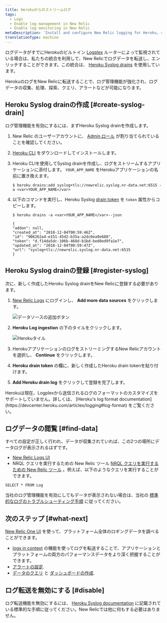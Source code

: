 ```yaml
---
title: Herokuからのストリームログ
tags:
  - Logs
  - Enable log management in New Relic
  - Enable log monitoring in New Relic
metaDescription: 'Install and configure New Relic logging for Heroku, so you can use enhanced log management capabilities.'
translationType: machine
---
```


ログデータがすでにHerokuのビルトイン [Logplex](https://devcenter.heroku.com/articles/logplex) ルーターによって監視されている場合は、私たちの統合を利用して、New Relicでログデータを転送し、エンリッチすることができます。この統合は、 [Heroku Syslog drains](https://devcenter.heroku.com/articles/log-drains#syslog-drains) を使用しています。

HerokuのログをNew Relicに転送することで、ログ管理機能が強化され、ログデータの収集、処理、探索、クエリ、アラートなどが可能になります。

## Heroku Syslog drainの作成 [#create-syslog-drain]

ログ管理機能を有効にするには、まずHeroku Syslog drainを作成します。

1. New Relic のユーザーアカウントに、 [Admin ロール](/docs/accounts/original-accounts-billing/original-users-roles/users-roles-original-user-model/#roles) が割り当てられていることを確認してください。

2. [Heroku CLI](https://devcenter.heroku.com/articles/heroku-cli#download-and-install) をダウンロードしてインストールします。

3. Heroku CLIを使用してSyslog drainを作成し、ログをストリームするアプリケーションに添付します。 `YOUR_APP_NAME` をHerokuアプリケーションの名前に置き換えます。

   ```
   $ heroku drains:add syslog+tls://newrelic.syslog.nr-data.net:6515 -a <var>YOUR_APP_NAME</var>
   ```

4. 以下のコマンドを実行し、Heroku Syslog [drain token](https://devcenter.heroku.com/articles/log-drains#drain-tokens) を `token` 属性からコピーします。

   ```
   $ heroku drains -a <var>YOUR_APP_NAME</var>--json

   ```

   ```
   {
   "addon": null,
   "created_at": "2018-12-04T00:59:46Z",
   "id": "906262a4-e151-45d2-b35a-a2dc0ea9e688",
   "token": "d.f14da5dc-106b-468d-b1bd-bed0ed9fa1e7",
   "updated_at": "2018-12-04T00:59:47Z",
   "url": "syslog+tls://newrelic.syslog.nr-data.net:6515
   }
   ```

## Heroku Syslog drainの登録 [#register-syslog]

次に、新しく作成したHeroku Syslog drainをNew Relicに登録する必要があります。

1. [New Relic Logs](https://one.newrelic.com/launcher/logger.log-launcher) にログインし、 **Add more data sources** をクリックします。

   ![データソースの追加ボタン](./images/add-data.png "データソースの追加ボタン")

2. **Heroku** **Log ingestion** の下のタイルをクリックします。

   ![Herokuタイル](./images/heroku-tile.png "Herokuタイル")

3. HerokuアプリケーションのログをストリーミングするNew Relicアカウントを選択し、 **Continue** をクリックします。

4. **Heroku drain token** の欄に、新しく作成したHeroku drain tokenを貼り付けます。

5. **Add Heroku drain log** をクリックして登録を完了します。

<Callout variant="important">
  Herokuは現在、Logplexから送信されるログのフォーマットのカスタマイズをサポートしていません。詳しくは、 [Heroku's log format documentation](https://devcenter.heroku.com/articles/logging#log-format) をご覧ください。
</Callout>

## ログデータの閲覧 [#find-data]

すべての設定が正しく行われ、データが収集されていれば、この2つの場所にデータログが表示されるはずです。

* [New Relic Logs UI](https://one.newrelic.com/launcher/logger.log-launcher)
* NRQL クエリを実行するための New Relic ツール [NRQL クエリを実行するための New Relic ツール](/docs/chart-builder/use-chart-builder/choose-data/use-advanced-nrql-mode-specify-data) 。例えば、以下のようなクエリを実行することができます。

```
SELECT * FROM Log
```

当社のログ管理機能を有効にしてもデータが表示されない場合は、当社の [標準的なログのトラブルシューティング手順](/docs/logs/log-management/troubleshooting/no-log-data-appears-ui/) に従ってください。

## 次のステップ [#what-next]

[New Relic One UI](/docs/logs/log-management/ui-data/use-logs-ui/) を使って、プラットフォーム全体のロギングデータを調べることができます。

* [logs in context](/docs/logs/enable-log-management-new-relic/configure-logs-context/configure-logs-context-apm-agents/) の機能を使ってログを転送することで、アプリケーションとプラットフォームの両方のパフォーマンスデータをより深く把握することができます。
* [アラートの設定](/docs/alerts-applied-intelligence/new-relic-alerts/alert-conditions/create-alert-conditions/).
* [データのクエリ](/docs/query-your-data/explore-query-data/get-started/introduction-querying-new-relic-data/) と [ダッシュボードの作成](/docs/query-your-data/explore-query-data/dashboards/introduction-dashboards/).

## ログ転送を無効にする [#disable]

ログ転送機能を無効にするには、 [Heroku Syslog documentation](https://devcenter.heroku.com/articles/log-drains#syslog-drains) に記載されている標準的な手順に従ってください。New Relicでは他に何もする必要はありません。